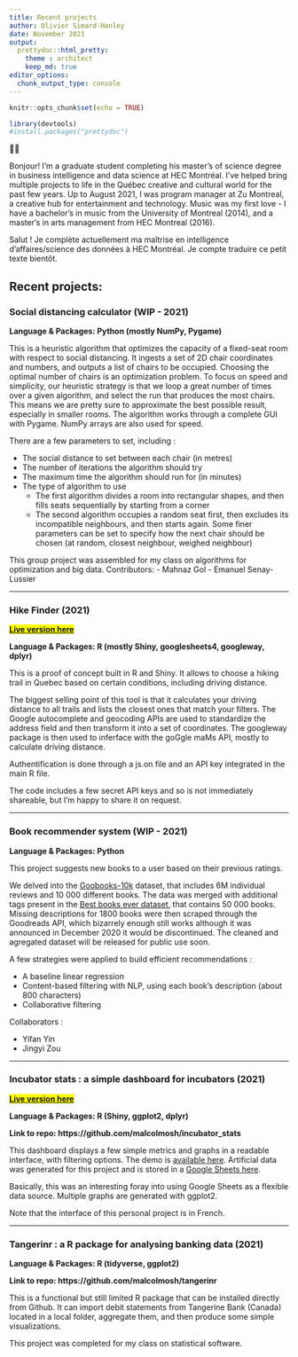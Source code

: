 ```yaml
---
title: Recent projects
author: Olivier Simard-Hanley
date: November 2021
output: 
  prettydoc::html_pretty:
    theme : architect
    keep_md: true
editor_options: 
  chunk_output_type: console
---
```


```r
knitr::opts_chunk$set(echo = TRUE)

library(devtools)
#install.packages("prettydoc")

```


🎺💾 

Bonjour! I'm a graduate student completing his master's of science degree in business intelligence and data science at HEC Montréal. I've helped bring multiple projects to life in the Québec creative and cultural world for the past few years. Up to August 2021, I was program manager at Zu Montreal, a creative hub for entertainment and technology. Music was my first love - I have a bachelor's in music from the University of Montreal (2014), and a master's in arts management from HEC Montreal (2016).  

Salut ! Je complète actuellement ma maîtrise en intelligence d'affaires/science des données à HEC Montréal. Je compte traduire ce petit texte bientôt. 

## Recent projects:

### Social distancing calculator (WIP - 2021)

**Language & Packages: Python (mostly NumPy, Pygame)**

This is a heuristic algorithm that optimizes the capacity of a fixed-seat room with respect to social distancing. It ingests a set of 2D chair coordinates and numbers, and outputs a list of chairs to be occupied. Choosing the optimal number of chairs is an optimization problem. To focus on speed and simplicity, our heuristic strategy is that we loop a great number of times over a given algorithm, and select the run that produces the most chairs. This means we are pretty sure to approximate the best possible result, especially in smaller rooms. The algorithm works through a complete GUI with Pygame. NumPy arrays are also used for speed.

There are a few parameters to set, including : 

* The social distance to set between each chair (in metres)
* The number of iterations the algorithm should try 
* The maximum time the algorithm should run for (in minutes)
* The type of algorithm to use
  + The first algorithm divides a room into rectangular shapes, and then fills seats sequentially by starting from a corner
  + The second algorithm occupies a random seat first, then excludes its incompatible neighbours, and then starts again. Some finer parameters can be set to specify how the next chair should be chosen (at random, closest neighbour, weighed neighbour)

This group project was assembled for my class on algorithms for optimization and big data. Contributors: 
- Mahnaz Gol
- Emanuel Senay-Lussier

***
### Hike Finder (2021)

<mark>**[Live version here](https://osimhan.shinyapps.io/hikeapp/)**</mark>

**Language & Packages: R (mostly Shiny, googlesheets4, googleway, dplyr)**

This is a proof of concept built in R and Shiny. It allows to choose a hiking trail in Quebec based on certain conditions, including driving distance. 

The biggest selling point of this tool is that it calculates your driving distance to all trails and lists the closest ones that match your filters. The Google autocomplete and geocoding APIs are used to standardize the address field and then transform it into a set of coordinates. The googleway package is then used to inferface with the goGgle maMs API, mostly to calculate driving distance. 

Authentification is done through a js.on file and an API key integrated in the main R file.

The code includes a few secret API keys and so is not immediately shareable, but I'm happy to share it on request.

***
### Book recommender system (WIP - 2021)

**Language & Packages: Python**

This project suggests new books to a user based on their previous ratings. 

We delved into the [Goobooks-10k](https://github.com/zygmuntz/goodbooks-10k) dataset, that includes 6M individual reviews and 10 000 different books. The data was merged with additional tags present in the [Best books ever dataset](https://zenodo.org/record/4265096#.YY2Zny3pPUI), that contains 50 000 books. Missing descriptions for 1800 books were then scraped through the Goodreads API, which bizarrely enough still works although it was announced in December 2020 it would be discontinued. The cleaned and agregated dataset will be released for public use soon.

A few strategies were applied to build efficient recommendations : 

- A baseline linear regression 
- Content-based filtering with NLP, using each book's description (about 800 characters)
- Collaborative filtering

Collaborators : 

- Yifan Yin
- Jingyi Zou

***
### Incubator stats : a simple dashboard for incubators (2021)

<mark>**[Live version here](https://osimhan.shinyapps.io/incubator_dashboard/)**</mark>

**Language & Packages: R (Shiny, ggplot2, dplyr)**

**Link to repo: https://github.com/malcolmosh/incubator_stats**

This dashboard displays a few simple metrics and graphs in a readable interface, with filtering options. The demo is [available here](https://osimhan.shinyapps.io/incubator_dashboard/). Artificial data was generated for this project and is stored in a [Google Sheets here](https://docs.google.com/spreadsheets/d/1WFewCMyHGIhMgSNVD6vfElNVoEvY_duGKipdkK97K0Q/edit?usp=sharing). 

Basically, this was an interesting foray into using Google Sheets as a flexible data source. Multiple graphs are generated with ggplot2. 

Note that the interface of this personal project is in French. 

***
### Tangerinr : a R package for analysing banking data (2021)

**Language & Packages: R (tidyverse, ggplot2)**

**Link to repo: https://github.com/malcolmosh/tangerinr**

This is a functional but still limited R package that can be installed directly from Github. It can import debit statements from Tangerine Bank (Canada) located in a local folder, aggregate them, and then produce some simple visualizations. 

This project was completed for my class on statistical software. 

